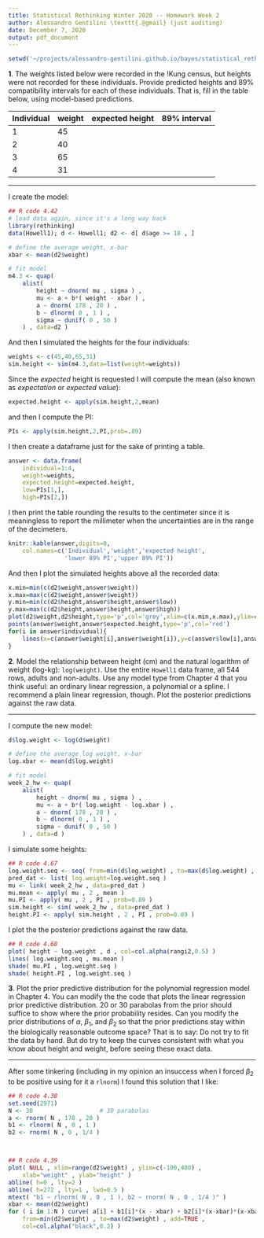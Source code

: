 ```yaml
---
title: Statistical Rethinking Winter 2020 -- Homework Week 2
author: Alessandro Gentilini \texttt{.@gmail} (just auditing)
date: December 7, 2020
output: pdf_document
---
```


```r
setwd('~/projects/alessandro-gentilini.github.io/bayes/statistical_rethinking_2020/')
```

**1**. The weights listed below were recorded in the !Kung census, but heights
were not recorded for these individuals. Provide predicted heights and 89%
compatibility intervals for each of these individuals. That is, fill in the table
below, using model-based predictions.

Individual | weight | expected height | 89% interval
-----------|--------|-----------------|-------------
1          |  45    |                 |
2          |  40    |                 |    
3          |  65    |                 |
4          |  31    |                 |

***

I create the model:

```r
## R code 4.42
# load data again, since it's a long way back
library(rethinking)
data(Howell1); d <- Howell1; d2 <- d[ d$age >= 18 , ]

# define the average weight, x-bar
xbar <- mean(d2$weight)

# fit model
m4.3 <- quap(
    alist(
        height ~ dnorm( mu , sigma ) ,
        mu <- a + b*( weight - xbar ) ,
        a ~ dnorm( 178 , 20 ) ,
        b ~ dlnorm( 0 , 1 ) ,
        sigma ~ dunif( 0 , 50 )
    ) , data=d2 )
```

And then I simulated the heights for the four individuals:

```r
weights <- c(45,40,65,31)
sim.height <- sim(m4.3,data=list(weight=weights))
```

Since the *expected* height is requested I will compute the
mean (also known as *expectation* or *expected value*):

```r
expected.height <- apply(sim.height,2,mean)
```

and then I compute the PI:

```r
PIs <- apply(sim.height,2,PI,prob=.89)
``` 

I then create a dataframe just for the sake of printing a table.

```r
answer <- data.frame(
    individual=1:4,
    weight=weights,
    expected.height=expected.height,
    low=PIs[1,],
    high=PIs[2,])
```

I then print the table rounding the results to the centimeter since it is meaningless
to report the millimeter when the uncertainties are in the range of the 
decimeters.

```r
knitr::kable(answer,digits=0,
    col.names=c('Individual','weight','expected height',
                'lower 89% PI','upper 89% PI'))
```

And then I plot the simulated heights above all the recorded data:

```r
x.min=min(c(d2$weight,answer$weight))
x.max=max(c(d2$weight,answer$weight))
y.min=min(c(d2$height,answer$height,answer$low))
y.max=max(c(d2$height,answer$height,answer$high))
plot(d2$weight,d2$height,type='p',col='grey',xlim=c(x.min,x.max),ylim=c(y.min,y.max))
points(answer$weight,answer$expected.height,type='p',col='red')
for(i in answer$individual){
    lines(x=c(answer$weight[i],answer$weight[i]),y=c(answer$low[i],answer$high[i]),col='darkred')
}
```

\newpage

**2**. Model the relationship between height (cm) and the natural logarithm
of weight (log-kg): `log(weight)`. Use the entire `Howell1` data frame, all
544 rows, adults and non-adults. Use any model type from Chapter 4 that
you think useful: an ordinary linear regression, a polynomial or a spline. I
recommend a plain linear regression, though. Plot the posterior predictions
against the raw data.

***

I compute the new model:

```r
d$log.weight <- log(d$weight)

# define the average log weight, x-bar
log.xbar <- mean(d$log.weight)

# fit model
week_2_hw <- quap(
    alist(
        height ~ dnorm( mu , sigma ) ,
        mu <- a + b*( log.weight - log.xbar ) ,
        a ~ dnorm( 178 , 20 ) ,
        b ~ dlnorm( 0 , 1 ) ,
        sigma ~ dunif( 0 , 50 )
    ) , data=d )
```

I simulate some heights:

```r
## R code 4.67
log.weight.seq <- seq( from=min(d$log.weight) , to=max(d$log.weight) , length.out=30 )
pred_dat <- list( log.weight=log.weight.seq )
mu <- link( week_2_hw , data=pred_dat )
mu.mean <- apply( mu , 2 , mean )
mu.PI <- apply( mu , 2 , PI , prob=0.89 )
sim.height <- sim( week_2_hw , data=pred_dat )
height.PI <- apply( sim.height , 2 , PI , prob=0.89 )
```

I plot the the posterior predictions against the raw data.

```r
## R code 4.68
plot( height ~ log.weight , d , col=col.alpha(rangi2,0.5) )
lines( log.weight.seq , mu.mean )
shade( mu.PI , log.weight.seq )
shade( height.PI , log.weight.seq )
```

\newpage

**3**. Plot the prior predictive distribution for the polynomial regression model
in Chapter 4. You can modify the the code that plots the linear regression
prior predictive distribution. 
20 or 30 parabolas from the prior should suffice to show where the prior probability resides. 
Can you modify the prior distributions of $\alpha$, $\beta_1$, and $\beta_2$ so that 
the prior predictions stay within the
biologically reasonable outcome space? That is to say: Do not try to fit the
data by hand. But do try to keep the curves consistent with what you know
about height and weight, before seeing these exact data.

***

After some tinkering (including in my opinion an insuccess when I forced $\beta_2$ to be positive using for it a
`rlnorm`) I found this solution that I like:

```r
## R code 4.38
set.seed(2971)
N <- 30                   # 30 parabolas
a <- rnorm( N , 178 , 20 )
b1 <- rlnorm( N , 0 , 1 )
b2 <- rnorm( N , 0 , 1/4 )



## R code 4.39
plot( NULL , xlim=range(d2$weight) , ylim=c(-100,400) ,
    xlab="weight" , ylab="height" )
abline( h=0 , lty=2 )
abline( h=272 , lty=1 , lwd=0.5 )
mtext( "b1 ~ rlnorm( N , 0 , 1 ), b2 ~ rnorm( N , 0 , 1/4 )" )
xbar <- mean(d2$weight)
for ( i in 1:N ) curve( a[i] + b1[i]*(x - xbar) + b2[i]*(x-xbar)*(x-xbar),
    from=min(d2$weight) , to=max(d2$weight) , add=TRUE ,
    col=col.alpha("black",0.2) )
``` 
